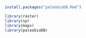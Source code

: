```r
install.packages("paleobioDB.Rmd")
```

```r
library(raster)
library(sp)
library(maps)
library(paleobioDB)
```

